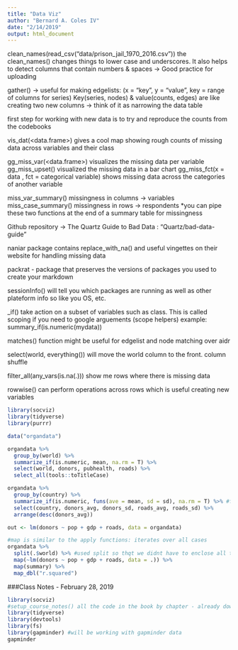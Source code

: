 ```yaml
---
title: "Data Viz"
author: "Bernard A. Coles IV"
date: "2/14/2019"
output: html_document
---
```


clean_names(read_csv("data/prison_jail_1970_2016.csv")) the clean_names() changes things to lower case and underscores. It also helps to detect columns that contain numbers & spaces -> Good practice for uploading

gather() -> useful for making edgelists: (x = "key", y = "value", key = range of columns for series) Key(series, nodes) & value(counts, edges) are like creating two new columns -> think of it as narrowing the data table 

first step for working with new data is to try and reproduce the counts from the codebooks

vis_dat(<data.frame>) gives a cool map showing rough counts of missing data across variables and their class

gg_miss_var(<data.frame>) visualizes the missing data per variable
gg_miss_upset() visualized the missing data in a bar chart 
gg_miss_fct(x = data , fct = categorical variable) shows missing data across the categories of another variable  

miss_var_summary() missingness in columns -> variables
miss_case_summary() missingness in rows -> respondents 
*you can pipe these two functions at the end of a summary table for missingness 

Github repository -> The Quartz Guide to Bad Data : "Quartz/bad-data-guide"

naniar package contains replace_with_na() and useful vingettes on their website for handling missing data 

packrat - package that preserves the versions of packages you used to create your markdown 

sessionInfo() will tell you which packages are running as well as other plateform info so like you OS, etc. 

<function>_if() take action on a subset of variables such as class. This is called scoping if you need to google arguements (scope helpers)
example: summary_if(is.numeric(mydata))

matches() function might be useful for edgelist and node matching over aidr

select(world, everything()) will move the world column to the front. column shuffle 

filter_all(any_vars(is.na(.))) show me rows where there is missing data 

rowwise() can perform operations across rows which is useful creating new variables

```r
library(socviz)
library(tidyverse)
library(purrr)

data("organdata")

organdata %>%
  group_by(world) %>%
  summarize_if(is.numeric, mean, na.rm = T) %>%
  select(world, donors, pubhealth, roads) %>%
  select_all(tools::toTitleCase)

organdata %>%
  group_by(country) %>%
  summarize_if(is.numeric, funs(ave = mean, sd = sd), na.rm = T) %>% #funs(is similar to mutate but for creating colomns for means sds, etc)
  select(country, donors_avg, donors_sd, roads_avg, roads_sd) %>%
  arrange(desc(donors_avg))

out <- lm(donors ~ pop + gdp + roads, data = organdata)

#map is similar to the apply functions: iterates over all cases 
organdata %>%
  split(.$world) %>% #used split so thqt we didnt have to enclose all the maps in a mutate function 
  map(~lm(donors ~ pop + gdp + roads, data = .)) %>%
  map(summary) %>%
  map_dbl("r.squared")
```

###Class Notes - February 28, 2019
```r
library(socviz)
#setup_course_notes() all the code in the book by chapter - already downloaded
library(tidyverse)
library(devtools)
library(fs)
library(gapminder) #will be working with gapminder data
gapminder
```









































